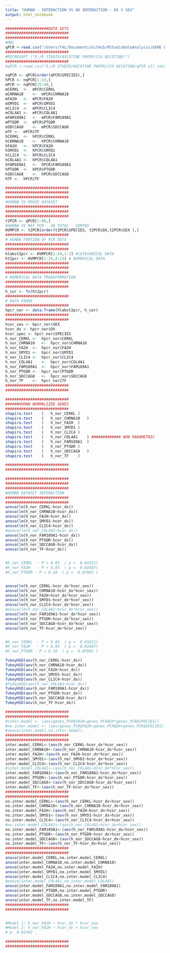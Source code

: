 ```yaml
---
title: "HUMAN - INTERACTION VS NO INTERACTION - DX V SEX"
output: html_notebook
---
```

```r
###################DATA SETS
############################
############################
#MAC
qPCR <-read.csv("/Users/f4L/Documents/GitHub/RStudioDataAnalysis/GENE EXPRESSION NICOTINE DATA ANALYSIS/qPCR all values - qPCR.csv")
############################
#MICROSOFT ("E:/R STUDIO/NICOTINE PAPER/CSV NICOTINE/")
############################
#qPCR <-read.csv("E:/R STUDIO/NICOTINE PAPER/CSV NICOTINE/qPCR all values - qPCR.csv")
```


```r
nqPCR <- qPCR[order(qPCR$SPECIES),]
hPCR <- nqPCR[1:24,]
mPCR <- nqPCR[25:48,]
mCERKL	<-	mPCR$CERKL
mCHRNA10	<-	mPCR$CHRNA10
mFA2H	<-	mPCR$FA2H
mSMYD1	<-	mPCR$SMYD1
mCLIC4	<-	mPCR$CLIC4
mCOL4A1	<-	mPCR$COL4A1
mFAM189A1	<-	mPCR$FAM189A1
mPTGDR	<-	mPCR$PTGDR
mSDCCAG8	<-	mPCR$SDCCAG8
mTF	<-	mPCR$TF
hCERKL	<-	hPCR$CERKL
hCHRNA10	<-	hPCR$CHRNA10
hFA2H	<-	hPCR$FA2H
hSMYD1	<-	hPCR$SMYD1
hCLIC4	<-	hPCR$CLIC4
hCOL4A1	<-	hPCR$COL4A1
hFAM189A1	<-	hPCR$FAM189A1
hPTGDR	<-	hPCR$PTGDR
hSDCCAG8	<-	hPCR$SDCCAG8
hTF	<-	hPCR$TF
```


```r
############################
############################
############################
#HUMAN VS MOUSE DATASET
############################
############################
############################
t2PCR <- qPCR[1:48,]
#HUMAN VS RAT PCR - 48 TOTAL - SORTED
HVMPCR <- t2PCR[order(t2PCR$SPECIES, t2PCR$DX,t2PCR$SEX ),]
############################
# HUMAN PORTION OF PCR DATA
############################
############################
hlabst2pcr <- HVMPCR[1:24,1:3] #CATEGORICAL DATA
ht2pcr <- HVMPCR[1:24,4:13] # NUMERICAL DATA
############################
############################
############################
# NUMERICAL DATA TRANSFORMATION
############################
############################
h_cor <- fx(ht2pcr)
############################
# DATA FRAME 
############################
hpcr_nor <- data.frame(hlabst2pcr, h_cor)
############################
############################
hcor_sex <- hpcr_nor$SEX
hcor_dx <- hpcr_nor$DX
hcor_spec <- hpcr_nor$SPECIES
h_nor_CERKL	<-	hpcr_nor$CERKL
h_nor_CHRNA10	<-	hpcr_nor$CHRNA10
h_nor_FA2H	<-	hpcr_nor$FA2H
h_nor_SMYD1	<-	hpcr_nor$SMYD1
h_nor_CLIC4	<-	hpcr_nor$CLIC4
h_nor_COL4A1	<-	hpcr_nor$COL4A1
h_nor_FAM189A1	<-	hpcr_nor$FAM189A1
h_nor_PTGDR	<-	hpcr_nor$PTGDR
h_nor_SDCCAG8	<-	hpcr_nor$SDCCAG8
h_nor_TF	<-	hpcr_nor$TF
############################
############################
```


```r
############################
######HUMAN NORMALIZED GENES
############################
shapiro.test	(	h_nor_CERKL	)
shapiro.test	(	h_nor_CHRNA10	)
shapiro.test	(	h_nor_FA2H	)
shapiro.test	(	h_nor_SMYD1	)
shapiro.test	(	h_nor_CLIC4	)
shapiro.test	(	h_nor_COL4A1	) ############# NON PARAMETRIC
shapiro.test	(	h_nor_FAM189A1	)
shapiro.test	(	h_nor_PTGDR	)
shapiro.test	(	h_nor_SDCCAG8	)
shapiro.test	(	h_nor_TF	)

############################
############################
```


```r
############################
############################
############################
#HUMAN DATASET INTERACTION
############################
############################
anova(lm(h_nor_CERKL~hcor_dx))	
anova(lm(h_nor_CHRNA10~hcor_dx))	
anova(lm(h_nor_FA2H~hcor_dx))	
anova(lm(h_nor_SMYD1~hcor_dx))	
anova(lm(h_nor_CLIC4~hcor_dx))	
#anova(lm(h_nor_COL4A1~hcor_dx))	
anova(lm(h_nor_FAM189A1~hcor_dx))	
anova(lm(h_nor_PTGDR~hcor_dx))	
anova(lm(h_nor_SDCCAG8~hcor_dx))	
anova(lm(h_nor_TF~hcor_dx))	


#h_nor_CERKL  - P < 0.05  ( p =  0.01821)
#h_nor_FA2H   - P < 0.05  ( p =  0.01607)
#h_nor_PTGDR - P < 0.10  ( p =  0.07065 )



```


```r
anova(lm(h_nor_CERKL~hcor_dx*hcor_sex))
anova(lm(h_nor_CHRNA10~hcor_dx*hcor_sex))
anova(lm(h_nor_FA2H~hcor_dx*hcor_sex))
anova(lm(h_nor_SMYD1~hcor_dx*hcor_sex))
anova(lm(h_nor_CLIC4~hcor_dx*hcor_sex))
#anova(lm(h_nor_COL4A1~hcor_dx*hcor_sex))
anova(lm(h_nor_FAM189A1~hcor_dx*hcor_sex))
anova(lm(h_nor_PTGDR~hcor_dx*hcor_sex))
anova(lm(h_nor_SDCCAG8~hcor_dx*hcor_sex))
anova(lm(h_nor_TF~hcor_dx*hcor_sex))


#h_nor_CERKL  - P < 0.05  ( p =  0.01821)
#h_nor_FA2H   - P < 0.05  ( p =  0.01607)
#h_nor_PTGDR - P < 0.10  ( p =  0.07065 )

```


```r
TukeyHSD(aov(h_nor_CERKL~hcor_dx))
TukeyHSD(aov(h_nor_CHRNA10~hcor_dx))
TukeyHSD(aov(h_nor_FA2H~hcor_dx))
TukeyHSD(aov(h_nor_SMYD1~hcor_dx))
TukeyHSD(aov(h_nor_CLIC4~hcor_dx))
#TukeyHSD(aov(h_nor_COL4A1~hcor_dx))
TukeyHSD(aov(h_nor_FAM189A1~hcor_dx))
TukeyHSD(aov(h_nor_PTGDR~hcor_dx))
TukeyHSD(aov(h_nor_SDCCAG8~hcor_dx))
TukeyHSD(aov(h_nor_TF~hcor_dx))

```
```r
############################
############################
#inter.model <- (aov(genes_PCR$FA2H~genes_PCR$DX*genes_PCR$SPECIES))
#no.inter.model <- (aov(genes_PCR$FA2H~genes_PCR$DX+genes_PCR$SPECIES))
#anova(inter.model,no.inter.model)
############################
############################
inter.model_CERKL<-(aov(h_nor_CERKL~hcor_dx*hcor_sex))
inter.model_CHRNA10<-(aov(h_nor_CHRNA10~hcor_dx*hcor_sex))
inter.model_FA2H<-(aov(h_nor_FA2H~hcor_dx*hcor_sex))
inter.model_SMYD1<-(aov(h_nor_SMYD1~hcor_dx*hcor_sex))
inter.model_CLIC4<-(aov(h_nor_CLIC4~hcor_dx*hcor_sex))
#inter.model_COL4A1<-(aov(h_nor_COL4A1~hcor_dx*hcor_sex))
inter.model_FAM189A1<-(aov(h_nor_FAM189A1~hcor_dx*hcor_sex))
inter.model_PTGDR<-(aov(h_nor_PTGDR~hcor_dx*hcor_sex))
inter.model_SDCCAG8<-(aov(h_nor_SDCCAG8~hcor_dx*hcor_sex))
inter.model_TF<-(aov(h_nor_TF~hcor_dx*hcor_sex))
############################
############################
no.inter.model_CERKL<-(aov(h_nor_CERKL~hcor_dx+hcor_sex))
no.inter.model_CHRNA10<-(aov(h_nor_CHRNA10~hcor_dx+hcor_sex))
no.inter.model_FA2H<-(aov(h_nor_FA2H~hcor_dx+hcor_sex))
no.inter.model_SMYD1<-(aov(h_nor_SMYD1~hcor_dx+hcor_sex))
no.inter.model_CLIC4<-(aov(h_nor_CLIC4~hcor_dx+hcor_sex))
#no.inter.model_COL4A1<-(aov(h_nor_COL4A1~hcor_dx+hcor_sex))
no.inter.model_FAM189A1<-(aov(h_nor_FAM189A1~hcor_dx+hcor_sex))
no.inter.model_PTGDR<-(aov(h_nor_PTGDR~hcor_dx+hcor_sex))
no.inter.model_SDCCAG8<-(aov(h_nor_SDCCAG8~hcor_dx+hcor_sex))
no.inter.model_TF<-(aov(h_nor_TF~hcor_dx+hcor_sex))
############################
############################
anova(inter.model_CERKL,no.inter.model_CERKL)
anova(inter.model_CHRNA10,no.inter.model_CHRNA10)
anova(inter.model_FA2H,no.inter.model_FA2H)
anova(inter.model_SMYD1,no.inter.model_SMYD1)
anova(inter.model_CLIC4,no.inter.model_CLIC4)
#anova(inter.model_COL4A1,no.inter.model_COL4A1)
anova(inter.model_FAM189A1,no.inter.model_FAM189A1)
anova(inter.model_PTGDR,no.inter.model_PTGDR)
anova(inter.model_SDCCAG8,no.inter.model_SDCCAG8)
anova(inter.model_TF,no.inter.model_TF)
############################
############################


#Model 1: h_nor_FA2H ~ hcor_dx * hcor_sex
#Model 2: h_nor_FA2H ~ hcor_dx + hcor_sex
# p- 0.05782 .

############################
############################
```

